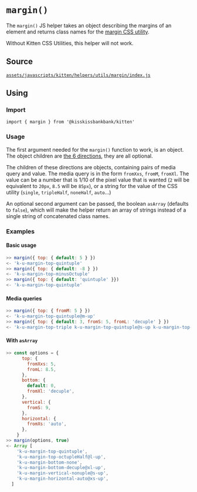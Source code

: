 
<Meta title="Helpers/margin()" />

# `margin()`

The `margin()` JS helper takes an object describing the margins of an element
and returns class names for the [margin CSS utility](?path=/story/documentation-css-utilities-margin--page).

Without Kitten CSS Utilities, this helper will not work.

## Source

[`assets/javascripts/kitten/helpers/utils/margin/index.js`](https://github.com/KissKissBankBank/kitten/blob/master/assets/javascripts/kitten/helpers/utils/margin/index.js)

## Using

### Import

```
import { margin } from '@kisskissbankbank/kitten'
```

### Usage

The first argument needed for the `margin()` function to work, is an object.
The object children are
[the 6 directions](?id=documentation-css-utilities-margin--page&viewMode=story#direction),
they are all optional.

The children of these directions are objects, containing pairs of media query
and value.
The media query is in the form `fromXxs`, `fromM`, `fromXl`.
The value can be a number that is 1/10 of the pixel value that is wanted
(`2` will be equivalent to `20px`, `8.5` will be `85px`), or a string for the
value of the CSS utility (`single`, `tripleHalf`, `noneHalf`, `auto`…)

An optional second argument can be passed, the boolean `asArray`
(defaults to `false`), which will make the helper return an array of strings
instead of a single string of concatenated class names.

### Examples

#### Basic usage

```js
>> margin({ top: { default: 5 } })
<- 'k-u-margin-top-quintuple'
>> margin({ top: { default: -8 } })
<- 'k-u-margin-top-minusOctuple'
>> margin({ top: { default: 'quintuple' }})
<- 'k-u-margin-top-quintuple'
```

#### Media queries

```js
>> margin({ top: { fromM: 5 } })
<- 'k-u-margin-top-quintuple@m-up'
>> margin({ top: { default: 3, fromS: 5, fromL: 'decuple' } })
<- 'k-u-margin-top-triple k-u-margin-top-quintuple@s-up k-u-margin-top-decuple@l-up'
```

#### With `asArray`

```js
>> const options = {
      top: {
        fromXxs: 5,
        fromL: 8.5,
      },
      bottom: {
        default: 0,
        fromXl: 'decuple',
      },
      vertical: {
        fromS: 9,
      },
      horizontal: {
        fromXs: 'auto',
      },
    }
>> margin(options, true)
<- Array [
    'k-u-margin-top-quintuple',
    'k-u-margin-top-octupleHalf@l-up',
    'k-u-margin-bottom-none',
    'k-u-margin-bottom-decuple@xl-up',
    'k-u-margin-vertical-nonuple@s-up',
    'k-u-margin-horizontal-auto@xs-up',
  ]
```

